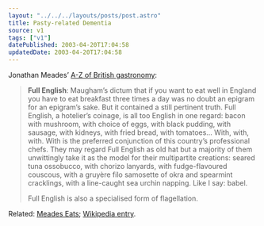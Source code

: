 ```yaml
---
layout: "../../../layouts/posts/post.astro"
title: Pasty-related Dementia
source: v1
tags: ["v1"]
datePublished: 2003-04-20T17:04:58
updatedDate: 2003-04-20T17:04:58
---
```


Jonathan Meades&#8217; [A-Z of British gastronomy][1]:

> **Full English**: Maugham&#8217;s dictum that if you want to eat well in England you have to eat breakfast three times a day was no doubt an epigram for an epigram&#8217;s sake. But it contained a still pertinent truth. Full English, a hotelier&#8217;s coinage, is all too English in one regard: bacon with mushroom, with choice of eggs, with black pudding, with sausage, with kidneys, with fried bread, with tomatoes&#8230; With, with, with. With is the preferred conjunction of this country&#8217;s professional chefs. They may regard Full English as old hat but a majority of them unwittingly take it as the model for their multipartite creations: seared tuna ossobucco, with chorizo lanyards, with fudge-flavoured couscous, with a gruy&egrave;re filo samosette of okra and spearmint cracklings, with a line-caught sea urchin napping. Like I say: babel.
>
> Full English is also a specialised form of flagellation.

Related: [Meades Eats][2]; [Wikipedia entry][3].

[1]: http://www.timesonline.co.uk/article/0,,1143-586880,00.html "Times Online: Meades eats Britain from A-Z"
[2]: http://www.bbc.co.uk/food/meadeseats/ "BBC Food: Meades Eats"
[3]: http://www.wikipedia.org/wiki/Jonathan_Meades "Wikipedia: Jonathan Meades"
